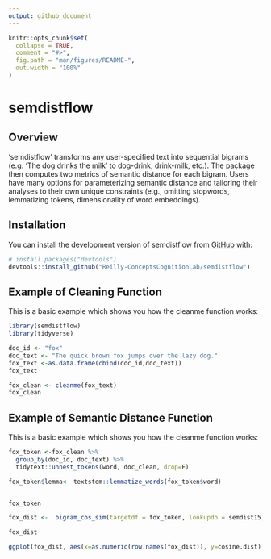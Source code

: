 ```yaml
---
output: github_document
---
```


<!-- README.md is generated from README.Rmd. Please edit that file -->

```r
knitr::opts_chunk$set(
  collapse = TRUE,
  comment = "#>",
  fig.path = "man/figures/README-",
  out.width = "100%"
)
```

# semdistflow

<!-- badges: start -->
<!-- badges: end -->

## Overview

‘semdistflow’ transforms any user-specified text into sequential bigrams (e.g. ‘The dog drinks the milk’ to dog-drink, drink-milk, etc.).  The package then computes two metrics of semantic distance for each bigram.  Users have many options for parameterizing semantic distance and tailoring their analyses to their own unique constraints (e.g., omitting stopwords, lemmatizing tokens, dimensionality of word embeddings).

## Installation

You can install the development version of semdistflow from [GitHub](https://github.com/) with:

``` r
# install.packages("devtools")
devtools::install_github("Reilly-ConceptsCognitionLab/semdistflow")
```

## Example of Cleaning Function

This is a basic example which shows you how the cleanme function works:

```r
library(semdistflow)
library(tidyverse)

doc_id <- "fox"
doc_text <- "The quick brown fox jumps over the lazy dog."
fox_text <-as.data.frame(cbind(doc_id,doc_text))
fox_text
```

```r
fox_clean <- cleanme(fox_text)
fox_clean
```

## Example of Semantic Distance Function

This is a basic example which shows you how the cleanme function works:

```r
fox_token <-fox_clean %>%
  group_by(doc_id, doc_text) %>%
  tidytext::unnest_tokens(word, doc_clean, drop=F)

fox_token$lemma<- textstem::lemmatize_words(fox_token$word)


fox_token
```



```r
fox_dist <-  bigram_cos_sim(targetdf = fox_token, lookupdb = semdist15, colname1 = lemma, colname2 = word)

fox_dist
```

```r
ggplot(fox_dist, aes(x=as.numeric(row.names(fox_dist)), y=cosine.dist)) +  geom_line(color="#02401BD9", size= 1) + theme_classic() + xlab(NULL) + ylab(NULL)
```
